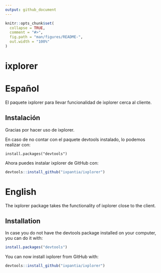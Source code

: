 ```yaml
---
output: github_document
---
```


<!-- README.md is generated from README.Rmd. Please edit that file -->

```r
knitr::opts_chunk$set(
  collapse = TRUE,
  comment = "#>",
  fig.path = "man/figures/README-",
  out.width = "100%"
)
```
# ixplorer

<!-- badges: start -->
<!-- badges: end -->

# Español

El paquete ixplorer para llevar funcionalidad de ixplorer cerca al cliente. 

## Instalación

Gracias por hacer uso de ixplorer. 

En caso de no contar con el paquete devtools instalado, lo podemos realizar con:

```
install.packages("devtools")
```

Ahora puedes instalar ixplorer de GitHub con:

```r
devtools::install_github("ixpantia/ixplorer")
```

# English

The ixplorer package takes the functionality of ixplorer close to the client.

## Installation 

In case you do not have the devtools package installed on your computer, you can do it with:

```r
install.packages("devtools")
```

You can now install ixplorer from GitHub with:

```r
devtools::install_github("ixpantia/ixplorer")
```

